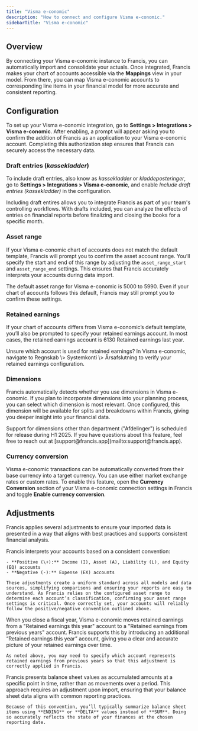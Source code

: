```yaml
---
title: "Visma e-conomic"
description: "How to connect and configure Visma e-conomic."
sidebarTitle: "Visma e-conomic"
---
```


## Overview

By connecting your Visma e-conomic instance to Francis, you can automatically import and consolidate your actuals. Once integrated, Francis makes your chart of accounts accessible via the **Mappings** view in your model. From there, you can map Visma e-conomic accounts to corresponding line items in your financial model for more accurate and consistent reporting.

## Configuration

To set up your Visma e-conomic integration, go to **Settings \> Integrations \> Visma e-conomic**. After enabling, a prompt will appear asking you to confirm the addition of Francis as an application to your Visma e-conomic account. Completing this authorization step ensures that Francis can securely access the necessary data.

### Draft entries (_kassekladder_)

To include draft entries, also know as _kassekladder_ or _kladdeposteringer_, go to **Settings \> Integrations \> Visma e-conomic**, and enable _Include draft entries (kassekladder)_ in the configuration.

Including draft entires allows you to integrate Francis as part of your team's controlling workflows. With drafts included, you can analyze the effects of entries on financial reports before finalizing and closing the books for a specific month.

### Asset range

If your Visma e-conomic chart of accounts does not match the default template, Francis will prompt you to confirm the asset account range. You’ll specify the start and end of this range by adjusting the `asset_range_start` and `asset_range_end` settings. This ensures that Francis accurately interprets your accounts during data import.

<Tip>
  The default asset range for Visma e-conomic is 5000 to 5990. Even if your chart of accounts follows this default, Francis may still prompt you to confirm these settings.
</Tip>

### Retained earnings

If your chart of accounts differs from Visma e-conomic’s default template, you’ll also be prompted to specify your retained earnings account. In most cases, the retained earnings account is 6130 Retained earnings last year.

<Tip>
  Unsure which account is used for retained earnings? In Visma e-conomic, navigate to Regnskab \> Systemkonti \> Årsafslutning to verify your retained earnings configuration.
</Tip>

### Dimensions

Francis automatically detects whether you use dimensions in Visma e-conomic. If you plan to incorporate dimensions into your planning process, you can select which dimension is most relevant. Once configured, this dimension will be available for splits and breakdowns within Francis, giving you deeper insight into your financial data.

<Info>
  Support for dimensions other than department ("Afdelinger") is scheduled for release during H1 2025. If you have questions about this feature, feel free to reach out at [support@francis.app](mailto:support@francis.app).
</Info>

### Currency conversion

Visma e-conomic transactions can be automatically converted from their base currency into a target currency. You can use either market exchange rates or custom rates. To enable this feature, open the **Currency Conversion** section of your Visma e-conomic connection settings in Francis and toggle **Enable currency conversion**.

## Adjustments

Francis applies several adjustments to ensure your imported data is presented in a way that aligns with best practices and supports consistent financial analysis.

<Tabs>
  <Tab title="Number convention">
    Francis interprets your accounts based on a consistent convention:

    - **Positive (\+):** Income (I), Asset (A), Liability (L), and Equity (EQ) accounts
    - **Negative (-):** Expense (EX) accounts

    These adjustments create a uniform standard across all models and data sources, simplifying comparisons and ensuring your reports are easy to understand. As Francis relies on the configured asset range to determine each account’s classification, confirming your asset range settings is critical. Once correctly set, your accounts will reliably follow the positive/negative convention outlined above.
  </Tab>
  <Tab title="Retained earnings">
    When you close a fiscal year, Visma e-conomic moves retained earnings from a "Retained earnings this year" account to a "Retained earnings from previous years" account. Francis supports this by introducing an additional “Retained earnings this year” account, giving you a clear and accurate picture of your retained earnings over time.

    As noted above, you may need to specify which account represents retained earnings from previous years so that this adjustment is correctly applied in Francis.
  </Tab>
  <Tab title="Balance sheet">
    Francis presents balance sheet values as accumulated amounts at a specific point in time, rather than as movements over a period. This approach requires an adjustment upon import, ensuring that your balance sheet data aligns with common reporting practices.

    Because of this convention, you’ll typically summarize balance sheet items using **ENDING** or **DELTA** values instead of **SUM**. Doing so accurately reflects the state of your finances at the chosen reporting date.
  </Tab>
</Tabs>